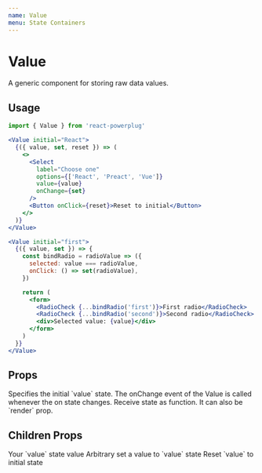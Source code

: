 ```yaml
---
name: Value
menu: State Containers
---
```



# Value

A generic component for storing raw data values.

## Usage

```js
import { Value } from 'react-powerplug'
```

```jsx
<Value initial="React">
  {({ value, set, reset }) => (
    <>
      <Select
        label="Choose one"
        options={['React', 'Preact', 'Vue']}
        value={value}
        onChange={set}
      />
      <Button onClick={reset}>Reset to initial</Button>
    </>
  )}
</Value>
```

```jsx
<Value initial="first">
  {({ value, set }) => {
    const bindRadio = radioValue => ({
      selected: value === radioValue,
      onClick: () => set(radioValue),
    })

    return (
      <form>
        <RadioCheck {...bindRadio('first')}>First radio</RadioCheck>
        <RadioCheck {...bindRadio('second')}>Second radio</RadioCheck>
        <div>Selected value: {value}</div>
      </form>
    )
  }}
</Value>
```

## Props

<Props>
  <Prop name="initial" type="any">
    Specifies the initial `value` state.
  </Prop>
  <Prop name="onChange" type="function">
    The onChange event of the Value is called whenever the on state changes.
  </Prop>
  <Prop name="children" type="function">
    Receive state as function. It can also be `render` prop.
  </Prop>
</Props>

## Children Props

<ChildrenProps>
  <ChildrenProp name="value" type="any">
    Your `value` state value
  </ChildrenProp>
  <ChildrenProp name="set" type="function">
    Arbitrary set a value to `value` state
  </ChildrenProp>
  <ChildrenProp name="reset" type="function">
    Reset `value` to initial state
  </ChildrenProp>
</ChildrenProps>
